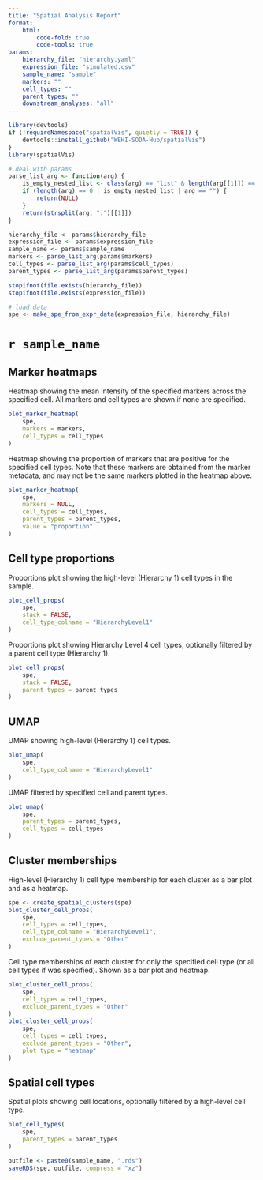 ```yaml
---
title: "Spatial Analysis Report"
format:
    html:
        code-fold: true
        code-tools: true
params:
    hierarchy_file: "hierarchy.yaml"
    expression_file: "simulated.csv"
    sample_name: "sample"
    markers: ""
    cell_types: ""
    parent_types: ""
    downstream_analyses: "all"
---
```


```r
library(devtools)
if (!requireNamespace("spatialVis", quietly = TRUE)) {
    devtools::install_github("WEHI-SODA-Hub/spatialVis")
}
library(spatialVis)

# deal with params
parse_list_arg <- function(arg) {
    is_empty_nested_list <- class(arg) == "list" & length(arg[[1]]) == 0
    if (length(arg) == 0 | is_empty_nested_list | arg == "") {
        return(NULL)
    }
    return(strsplit(arg, ":")[[1]])
}

hierarchy_file <- params$hierarchy_file
expression_file <- params$expression_file
sample_name <- params$sample_name
markers <- parse_list_arg(params$markers)
cell_types <- parse_list_arg(params$cell_types)
parent_types <- parse_list_arg(params$parent_types)

stopifnot(file.exists(hierarchy_file))
stopifnot(file.exists(expression_file))

# load data
spe <- make_spe_from_expr_data(expression_file, hierarchy_file)
```
# `r sample_name`

## Marker heatmaps

Heatmap showing the mean intensity of the specified markers across the specified
cell. All markers and cell types are shown if none are specified.

```r
plot_marker_heatmap(
    spe,
    markers = markers,
    cell_types = cell_types
)
```

Heatmap showing the proportion of markers that are positive for the specified
cell types. Note that these markers are obtained from the marker metadata, and
may not be the same markers plotted in the heatmap above.

```r
plot_marker_heatmap(
    spe,
    markers = NULL,
    cell_types = cell_types,
    parent_types = parent_types,
    value = "proportion"
)
```

## Cell type proportions

Proportions plot showing the high-level (Hierarchy 1) cell types in the sample.

```r
plot_cell_props(
    spe,
    stack = FALSE,
    cell_type_colname = "HierarchyLevel1"
)
```

Proportions plot showing Hierarchy Level 4 cell types, optionally filtered by a
parent cell type (Hierarchy 1).

```r
plot_cell_props(
    spe,
    stack = FALSE,
    parent_types = parent_types
)
```

## UMAP

UMAP showing high-level (Hierarchy 1) cell types.

```r
plot_umap(
    spe,
    cell_type_colname = "HierarchyLevel1"
)
```

UMAP filtered by specified cell and parent types.

```r
plot_umap(
    spe,
    parent_types = parent_types,
    cell_types = cell_types
)
```

## Cluster memberships

High-level (Hierarchy 1) cell type membership for each cluster as a bar plot and
as a heatmap.

```r
spe <- create_spatial_clusters(spe)
plot_cluster_cell_props(
    spe,
    cell_types = cell_types,
    cell_type_colname = "HierarchyLevel1",
    exclude_parent_types = "Other"
)
```

Cell type memberships of each cluster for only the specified cell type (or all
cell types if was specified). Shown as a bar plot and heatmap.

```r
plot_cluster_cell_props(
    spe,
    cell_types = cell_types,
    exclude_parent_types = "Other"
)
plot_cluster_cell_props(
    spe,
    cell_types = cell_types,
    exclude_parent_types = "Other",
    plot_type = "heatmap"
)
```

## Spatial cell types

Spatial plots showing cell locations, optionally filtered by a high-level cell
type.

```r
plot_cell_types(
    spe,
    parent_types = parent_types
)
```

```r
outfile <- paste0(sample_name, ".rds")
saveRDS(spe, outfile, compress = "xz")
```
